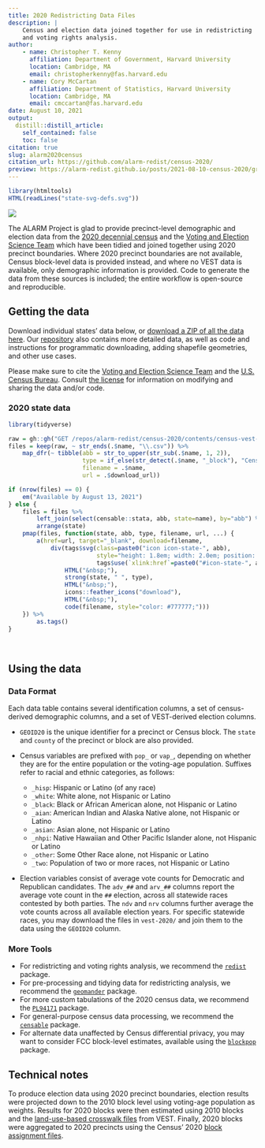 ```yaml
---
title: 2020 Redistricting Data Files
description: |
    Census and election data joined together for use in redistricting
    and voting rights analysis.
author:
    - name: Christopher T. Kenny
      affiliation: Department of Government, Harvard University
      location: Cambridge, MA
      email: christopherkenny@fas.harvard.edu
    - name: Cory McCartan
      affiliation: Department of Statistics, Harvard University
      location: Cambridge, MA
      email: cmccartan@fas.harvard.edu
date: August 10, 2021
output:
  distill::distill_article:
    self_contained: false
    toc: false
citation: true
slug: alarm2020census
citation_url: https://github.com/alarm-redist/census-2020/
preview: https://alarm-redist.github.io/posts/2021-08-10-census-2020/graphic.png
---
```


```r
library(htmltools)
HTML(readLines("state-svg-defs.svg"))
```


![](graphic.png)

The ALARM Project is glad to provide precinct-level demographic and election data
from the [2020 decennial census](https://www.census.gov/2020census) and the
[Voting and Election Science Team](https://dataverse.harvard.edu/dataverse/electionscience)
which have been tidied and joined together using 2020 precinct boundaries.
Where 2020 precinct boundaries are not available, Census block-level data is
provided instead, and where no VEST data is available, only demographic
information is provided. Code to generate the data from these sources is
included; the entire workflow is open-source and reproducible.

## Getting the data

Download individual states' data below, or
[download a ZIP of all the data here](https://github.com/alarm-redist/census-2020/archive/refs/heads/main.zip).
Our [repository](https://github.com/alarm-redist/census-2020) also contains 
more detailed data, as well as code and instructions for programmatic
downloading, adding shapefile geometries, and other use cases.

Please make sure to cite the
[Voting and Election Science Team](https://dataverse.harvard.edu/dataverse/electionscience)
and the [U.S. Census Bureau](https://www.census.gov/2020census).
Consult [the license](https://github.com/alarm-redist/census-2020/blob/main/LICENSE.md)
for information on modifying and sharing the data and/or code.

### 2020 state data

```r
library(tidyverse)

raw = gh::gh("GET /repos/alarm-redist/census-2020/contents/census-vest-2020/")
files = keep(raw, ~ str_ends(.$name, "\\.csv")) %>% 
    map_dfr(~ tibble(abb = str_to_upper(str_sub(.$name, 1, 2)),
                     type = if_else(str_detect(.$name, "_block"), "Census blocks", "VTDs"),
                     filename = .$name, 
                     url = .$download_url))

if (nrow(files) == 0) {
    em("Available by August 13, 2021")
} else {
    files = files %>%
        left_join(select(censable::stata, abb, state=name), by="abb") %>%
        arrange(state)
    pmap(files, function(state, abb, type, filename, url, ...) {
        a(href=url, target="_blank", download=filename,
            div(tags$svg(class=paste0("icon icon-state-", abb), 
                         style="height: 1.8em; width: 2.0em; position: relative; top: 0.7em;",
                         tags$use(`xlink:href`=paste0("#icon-state-", abb))),
                HTML("&nbsp;"),
                strong(state, " ", type),
                HTML("&nbsp;"),
                icons::feather_icons("download"), 
                HTML("&nbsp;"),
                code(filename, style="color: #777777;")))
    }) %>%
        as.tags()
}
```

<br>

## Using the data
  
### Data Format
Each data table contains several identification columns, a set of census-derived
demographic columns, and a set of VEST-derived election columns.

- `GEOID20` is the unique identifier for a precinct or Census block. 
  The `state` and `county` of the precinct or block are also provided.
- Census variables are prefixed with `pop_` or `vap_`, depending on whether
  they are for the entire population or the voting-age population.
  Suffixes refer to racial and ethnic categories, as follows:
  
    * `_hisp`: Hispanic or Latino (of any race)
    * `_white`: White alone, not Hispanic or Latino
    * `_black`: Black or African American alone, not Hispanic or Latino
    * `_aian`: American Indian and Alaska Native alone, not Hispanic or Latino
    * `_asian`: Asian alone, not Hispanic or Latino
    * `_nhpi`: Native Hawaiian and Other Pacific Islander alone, not Hispanic or Latino
    * `_other`: Some Other Race alone, not Hispanic or Latino
    * `_two`: Population of two or more races, not Hispanic or Latino
    
- Election variables consist of average vote counts for Democratic and
  Republican candidates. The `adv_##` and `arv_##` columns report the
  average vote count in the `##` election, across all statewide races
  contested by both parties. The `ndv` and `nrv` columns further average
  the vote counts across all available election years.  For specific statewide
  races, you may download the files in `vest-2020/` and join them to the data
  using the `GEOID20` column.

### More Tools

- For redistricting and voting rights analysis, we recommend the
  [`redist`](https://alarm-redist.github.io/redist/) package.
- For pre-processing and tidying data for redistricting analysis, we recommend the
  [`geomander`](https://christopherkenny.github.io/geomander/) package.
- For more custom tabulations of the 2020 census data, we recommend the
  [`PL94171`](https://corymccartan.github.io/PL94171/) package.
- For general-purpose census data processing, we recommend the 
  [`censable`](https://christopherkenny.github.io/censable/) package.
- For alternate data unaffected by Census differential privacy, you may want to
  consider FCC block-level estimates, available using the
  [`blockpop`](https://corymccartan.github.io/blockpop/) package.
  
## Technical notes
To produce election data using 2020 precinct boundaries, election results were
projected down to the 2010 block level using voting-age population as weights.
Results for 2020 blocks were then estimated using 2010 blocks and the
[land-use-based crosswalk files](https://dataverse.harvard.edu/dataset.xhtml?persistentId=doi:10.7910/DVN/T9VMJO)
from VEST. Finally, 2020 blocks were aggregated to 2020 precincts using the 
Census' 2020 [block assignment files](https://www.census.gov/geographies/reference-files/time-series/geo/block-assignment-files.html).
